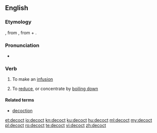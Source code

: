 ==English==
===Etymology===
{{etyl|fro|en}}, from {{etyl|la|en}} {{term|decoquō||I [[boil down]]|lang=la}}, from {{term|de-|lang=la}} + {{term|coquō||I cook|lang=la}}.

===Pronunciation===
* {{a|UK}} {{IPA|/dɪˈkɒkt/|lang=en}}

===Verb===
{{en-verb}}

# {{context|cooking|lang=en}} To make an [[infusion]]
# {{context|cooking|lang=en}} To [[reduce]], or concentrate by [[boil down|boiling down]]

====Related terms====
* [[decoction]]

[[et:decoct]]
[[io:decoct]]
[[kn:decoct]]
[[ku:decoct]]
[[hu:decoct]]
[[ml:decoct]]
[[my:decoct]]
[[pl:decoct]]
[[ro:decoct]]
[[te:decoct]]
[[vi:decoct]]
[[zh:decoct]]